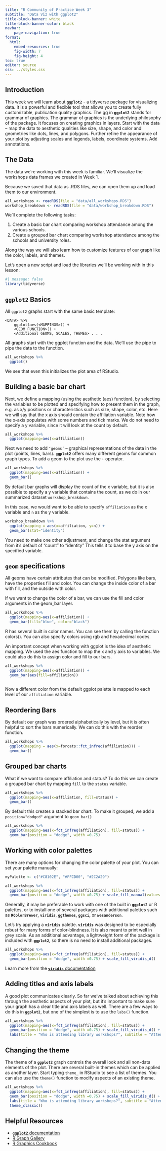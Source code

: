 ```yaml
---
title: "R Community of Practice Week 3"
subtitle: "Data Viz with ggplot2"
title-block-banner: white
title-block-banner-color: black
navbar:
    page-navigation: true
format: 
  html:
    embed-resources: true
    fig-width: 7
    fig-height: 4
toc: true
editor: source
css: ../styles.css
---
```


## Introduction

This week we will learn about **`ggplot2`** - a tidyverse package for visualizing data. It is a powerful and flexible tool that allows you to create fully customizable, publication quality graphics. The gg in **`ggplot2`** stands for grammar of graphics. The grammar of graphics is the underlying philosophy of the package. It focuses on creating graphics in layers. Start with the data – map the data to aesthetic qualities like size, shape, and color and geometries like dots, lines, and polygons. Further refine the appearance of your plot by adjusting scales and legends, labels, coordinate systems. Add annotations.

## The Data

The data we're working with this week is familiar. We'll visualize the workshops data frames we created in Week 1. 

Because we saved that data as .RDS files, we can open them up and load them to our environment.

```r
all_workshops <- readRDS(file = "data/all_workshops.RDS")
workshop_breakdown <- readRDS(file = "data/workshop_breakdown.RDS")
```


We'll complete the following tasks:

1. Create a basic bar chart comparing workshop attendance among the various schools.
2. Create a grouped bar chart comparing workshop attendance among the schools and university roles. 

Along the way we will also learn how to customize features of our graph like the color, labels, and themes.

Let's open a new script and load the libraries we'll be working with in this lesson:
```r
#| message: false
library(tidyverse)
```

## `ggplot2` Basics

All `ggplot2` graphs start with the same basic template:

```
<DATA> %>%
    ggplot(aes(<MAPPINGS>)) +
    <GEOM_FUNCTION>() +
    <Additional GEOMS, SCALES, THEMES> . . . 

```

All graphs start with the ggplot function and the data. We’ll use the pipe to pipe the data to the function.

```r
all_workshops %>% 
  ggplot()
```

We see that even this initializes the plot area of RStudio.

## Building a basic bar chart

Next, we define a mapping (using the aesthetic (aes) function), by selecting the variables to be plotted and specifying how to present them in the graph, e.g. as x/y positions or characteristics such as size, shape, color, etc. Here we will say that the x axis should contain the affiliation variable. Note how the x-axis populates with some numbers and tick marks. We do not need to specify a y variable, since it will look at the count by default.

```r
all_workshops %>% 
  ggplot(mapping=aes(x=affiliation))
```

Next we need to add `‘geoms’` – graphical representations of the data in the plot (points, lines, bars). **`ggplot2`** offers many different geoms for common graph types. To add a geom to the plot use the `+` operator.

```r
all_workshops %>% 
  ggplot(mapping=aes(x=affiliation)) +
  geom_bar()
```

By default bar graphs will display the count of the x variable, but it is also possible to specify a y variable that contains the count, as we do in our summarized dataset `workshop_breakdown`.

In this case, we would want to be able to specify `affiliation` as the x variable and `n` as the y variable.

```r
workshop_breakdown %>% 
  ggplot(mapping = aes(x=affiliation, y=n)) +
  geom_bar(stat="identity")
```

You need to make one other adjustment, and change the stat argument from it’s default of “count” to “identity” This tells it to base the y axis on the specified variable.

## `geom` specifications

All geoms have certain attributes that can be modified. Polygons like bars, have the properties fill and color. You can change the inside color of a bar with fill, and the outside with color.

If we want to change the color of a bar, we can use the fill and color arguments in the geom_bar layer.

```r
all_workshops %>% 
  ggplot(mapping=aes(x=affiliation)) +
  geom_bar(fill="blue", color="black")
```

R has several built in color names. You can see them by calling the function colors(). You can also specify colors using rgb and hexadecimal codes. 

An important concept when working with ggplot is the idea of aesthetic mapping. We used the aes function to map the x and y axis to variables. We could also do this to assign color and fill to our bars. 

```r
all_workshops %>% 
  ggplot(mapping=aes(x=affiliation)) +
  geom_bar(aes(fill=affiliation))
  
```
Now a different color from the default ggplot palette is mapped to each level of our `affiliation` variable.

## Reordering Bars

By default our graph was ordered alphabetically by level, but it is often helpful to sort the bars numerically. We can do this with the reorder function.

```r
all_workshops %>% 
  ggplot(mapping = aes(x=forcats::fct_infreq(affiliation))) +
  geom_bar()
```

## Grouped bar charts

What if we want to compare affiliation and status? To do this we can create a grouped bar chart by mapping `fill` to the `status` variable. 

```r
all_workshops %>% 
  ggplot(mapping=aes(x=affiliation, fill=status)) +
  geom_bar()
```
By default this creates a stacked bar chart. To make it grouped, we add a `position="dodged"` argument to `geom_bar()`

```r
all_workshops %>% 
  ggplot(mapping=aes(x=fct_infreq(affiliation), fill=status)) +
  geom_bar(position = "dodge", width =0.75)
```

## Working with color palettes

There are many options for changing the color palette of your plot. You can set your palette manually:

```r
myPalette <- c("#C8102E", "#FFCD00", "#2C2A29")

all_workshops %>% 
  ggplot(mapping=aes(x=fct_infreq(affiliation), fill=status)) +
  geom_bar(position = "dodge", width =0.75) + scale_fill_manual(values = myPalette)
```

Generally, it may be preferable to work with one of the built in **`ggplot2`** or R palettes, or to install one of several packages with additional palettes such as **`RColorBrewer`**, **`viridis`**, **`ggthemes`**, **`ggsci`**, or **`wesanderson`**.

Let's try applying a  **`viridis`** palette. **`viridis`** was designed to be especially robust for many forms of color-blindness. It is also meant to print well in grey scale. As an additional advantage, a lightweight form of the package is included with **`ggplot2`**, so there is no need to install additional packages.  

```r
all_workshops %>% 
  ggplot(mapping=aes(x=fct_infreq(affiliation), fill=status)) +
  geom_bar(position = "dodge", width =0.75) + scale_fill_viridis_d()
```

Learn more from the [**`viridis`** documentation](https://cran.r-project.org/web/packages/viridis/vignettes/intro-to-viridis.html#the-color-scales)

## Adding titles and axis labels

A good plot communicates clearly. So far we've talked about achieving this through the aesthetic aspects of your plot, but it's important to make sure your graph has a clear title and axis labels as well. There are a few ways to do this in **`ggplot2`**, but one of the simplest is to use the `labs()` function. 

```r
all_workshops %>% 
  ggplot(mapping=aes(x=fct_infreq(affiliation), fill=status)) +
  geom_bar(position = "dodge", width =0.75) + scale_fill_viridis_d() +
  labs(title = "Who is attending library workshops?", subtitle = "Attendance by School and Role, 2018-2023", x="University Role", y= "Number of Attendees")
```
## Changing the theme

The theme of a **`ggplot2`** graph controls the overall look and all non-data elements of the plot. There are several built-in themes which can be applied as another layer. Start typing `theme_` in RStudio to see a list of themes. You can also use the `theme()` function to modify aspects of an existing theme.

```r
all_workshops %>% 
  ggplot(mapping=aes(x=fct_infreq(affiliation), fill=status)) +
  geom_bar(position = "dodge", width =0.75) + scale_fill_viridis_d() +
  labs(title = "Who is attending library workshops?", subtitle = "Attendance by School and Role, 2018-2023", x="University Role", y= "Number of Attendees") +
  theme_classic()
```


## Helpful Resources

- [**`ggplot2`** documentation](https://ggplot2.tidyverse.org/)
- [R Graph Gallery](https://r-graph-gallery.com/)
- [R Graphics Cookbook](https://r-graphics.org/)

